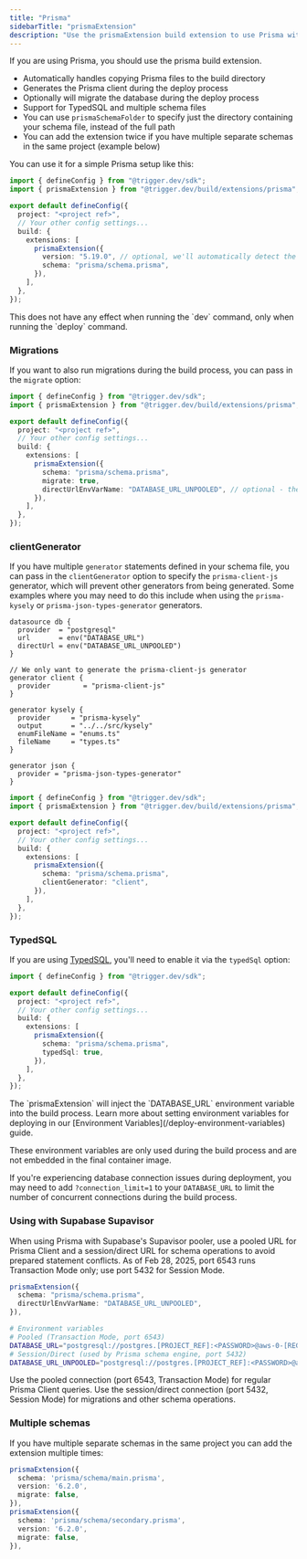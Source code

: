 ```yaml
---
title: "Prisma"
sidebarTitle: "prismaExtension"
description: "Use the prismaExtension build extension to use Prisma with Trigger.dev"
---
```


If you are using Prisma, you should use the prisma build extension.

- Automatically handles copying Prisma files to the build directory
- Generates the Prisma client during the deploy process
- Optionally will migrate the database during the deploy process
- Support for TypedSQL and multiple schema files
- You can use `prismaSchemaFolder` to specify just the directory containing your schema file, instead of the full path
- You can add the extension twice if you have multiple separate schemas in the same project (example below)

You can use it for a simple Prisma setup like this:

```ts
import { defineConfig } from "@trigger.dev/sdk";
import { prismaExtension } from "@trigger.dev/build/extensions/prisma";

export default defineConfig({
  project: "<project ref>",
  // Your other config settings...
  build: {
    extensions: [
      prismaExtension({
        version: "5.19.0", // optional, we'll automatically detect the version if not provided
        schema: "prisma/schema.prisma",
      }),
    ],
  },
});
```

<Note>
  This does not have any effect when running the `dev` command, only when running the `deploy`
  command.
</Note>

### Migrations

If you want to also run migrations during the build process, you can pass in the `migrate` option:

```ts
import { defineConfig } from "@trigger.dev/sdk";
import { prismaExtension } from "@trigger.dev/build/extensions/prisma";

export default defineConfig({
  project: "<project ref>",
  // Your other config settings...
  build: {
    extensions: [
      prismaExtension({
        schema: "prisma/schema.prisma",
        migrate: true,
        directUrlEnvVarName: "DATABASE_URL_UNPOOLED", // optional - the name of the environment variable that contains the direct database URL if you are using a direct database URL
      }),
    ],
  },
});
```

### clientGenerator

If you have multiple `generator` statements defined in your schema file, you can pass in the `clientGenerator` option to specify the `prisma-client-js` generator, which will prevent other generators from being generated. Some examples where you may need to do this include when using the `prisma-kysely` or `prisma-json-types-generator` generators.

<CodeGroup>

```prisma schema.prisma
datasource db {
  provider  = "postgresql"
  url       = env("DATABASE_URL")
  directUrl = env("DATABASE_URL_UNPOOLED")
}

// We only want to generate the prisma-client-js generator
generator client {
  provider        = "prisma-client-js"
}

generator kysely {
  provider     = "prisma-kysely"
  output       = "../../src/kysely"
  enumFileName = "enums.ts"
  fileName     = "types.ts"
}

generator json {
  provider = "prisma-json-types-generator"
}
```

```ts trigger.config.ts
import { defineConfig } from "@trigger.dev/sdk";
import { prismaExtension } from "@trigger.dev/build/extensions/prisma";

export default defineConfig({
  project: "<project ref>",
  // Your other config settings...
  build: {
    extensions: [
      prismaExtension({
        schema: "prisma/schema.prisma",
        clientGenerator: "client",
      }),
    ],
  },
});
```

</CodeGroup>

### TypedSQL

If you are using [TypedSQL](https://www.prisma.io/typedsql), you'll need to enable it via the `typedSql` option:

```ts
import { defineConfig } from "@trigger.dev/sdk";

export default defineConfig({
  project: "<project ref>",
  // Your other config settings...
  build: {
    extensions: [
      prismaExtension({
        schema: "prisma/schema.prisma",
        typedSql: true,
      }),
    ],
  },
});
```

<Note>
  The `prismaExtension` will inject the `DATABASE_URL` environment variable into the build process. Learn more about setting environment variables for deploying in our [Environment Variables](/deploy-environment-variables) guide.

These environment variables are only used during the build process and are not embedded in the final container image.

If you're experiencing database connection issues during deployment, you may need to add `?connection_limit=1` to your `DATABASE_URL` to limit the number of concurrent connections during the build process.

</Note>

### Using with Supabase Supavisor

When using Prisma with Supabase's Supavisor pooler, use a pooled URL for Prisma Client and a session/direct URL for schema operations to avoid prepared statement conflicts. As of Feb 28, 2025, port 6543 runs Transaction Mode only; use port 5432 for Session Mode.

```ts
prismaExtension({
  schema: "prisma/schema.prisma",
  directUrlEnvVarName: "DATABASE_URL_UNPOOLED",
}),
```

```bash
# Environment variables
# Pooled (Transaction Mode, port 6543)
DATABASE_URL="postgresql://postgres.[PROJECT_REF]:<PASSWORD>@aws-0-[REGION].pooler.supabase.com:6543/postgres?pgbouncer=true&connection_limit=1"
# Session/Direct (used by Prisma schema engine, port 5432)
DATABASE_URL_UNPOOLED="postgresql://postgres.[PROJECT_REF]:<PASSWORD>@aws-0-[REGION].pooler.supabase.com:5432/postgres"
```

<Note>
  Use the pooled connection (port 6543, Transaction Mode) for regular Prisma Client queries. Use the
  session/direct connection (port 5432, Session Mode) for migrations and other schema operations.
</Note>

### Multiple schemas

If you have multiple separate schemas in the same project you can add the extension multiple times:

```ts
prismaExtension({
  schema: 'prisma/schema/main.prisma',
  version: '6.2.0',
  migrate: false,
}),
prismaExtension({
  schema: 'prisma/schema/secondary.prisma',
  version: '6.2.0',
  migrate: false,
}),
```
